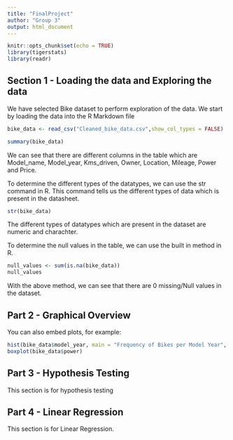 ```yaml
---
title: "FinalProject"
author: "Group 3"
output: html_document
---
```


```r
knitr::opts_chunk$set(echo = TRUE)
library(tigerstats)
library(readr)
```

## Section 1 - Loading the data and Exploring the data

We have selected Bike dataset to perform exploration of the data. We start by loading the data into the R Markdown file

```r
bike_data <- read_csv("Cleaned_bike_data.csv",show_col_types = FALSE)
```


```r
summary(bike_data)
```

We can see that there are different columns in the table which are Model_name, Model_year, Kms_driven, Owner, Location, Mileage, Power and Price.

To determine the different types of the datatypes, we can use the str command in R. This command tells us the different types of data which is present in the datasheet.
```r
str(bike_data)
```

The different types of datatypes which are present in the dataset are numeric and charachter.  

To determine the null values in the table, we can use the built in method in R. 

```r
null_values <- sum(is.na(bike_data)) 
null_values
```

With the above method, we can see that there are 0 missing/Null values in the dataset.

## Part 2 - Graphical Overview

You can also embed plots, for example:

```r
hist(bike_data$model_year, main = "Frequency of Bikes per Model Year", xlab = "Model Year", ylab = "Frequency")
boxplot(bike_data$power)
```

## Part 3 - Hypothesis Testing

This section is for hypothesis testing

## Part 4 - Linear Regression

This section is for Linear Regression.
